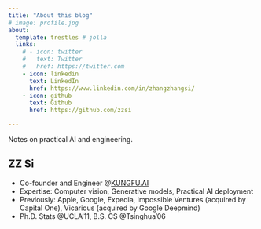 ```yaml
---
title: "About this blog"
# image: profile.jpg
about:
  template: trestles # jolla
  links:
    # - icon: twitter
    #   text: Twitter
    #   href: https://twitter.com
    - icon: linkedin
      text: LinkedIn
      href: https://www.linkedin.com/in/zhangzhangsi/
    - icon: github
      text: Github
      href: https://github.com/zzsi

---
```



Notes on practical AI and engineering.

## ZZ Si

- Co-founder and Engineer @[KUNGFU.AI](https://kungfu.ai)
- Expertise: Computer vision, Generative models, Practical AI deployment
- Previously: Apple, Google, Expedia, Impossible Ventures (acquired by Capital One), Vicarious (acquired by Google Deepmind)
- Ph.D. Stats @UCLA'11, B.S. CS @Tsinghua'06



